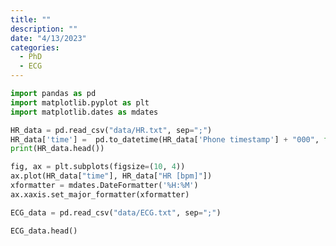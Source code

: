```yaml
---
title: ""
description: ""
date: "4/13/2023"
categories:
  - PhD
  - ECG
---
```




```python
import pandas as pd
import matplotlib.pyplot as plt
import matplotlib.dates as mdates
```



```python
HR_data = pd.read_csv("data/HR.txt", sep=";")
HR_data['time'] =  pd.to_datetime(HR_data['Phone timestamp'] + "000", format='%Y-%m-%dT%H:%M:%S.%f')
print(HR_data.head())
```

```python
fig, ax = plt.subplots(figsize=(10, 4))
ax.plot(HR_data["time"], HR_data["HR [bpm]"])
xformatter = mdates.DateFormatter('%H:%M')
ax.xaxis.set_major_formatter(xformatter)
```


```python
ECG_data = pd.read_csv("data/ECG.txt", sep=";")
```

```python
ECG_data.head()


```
